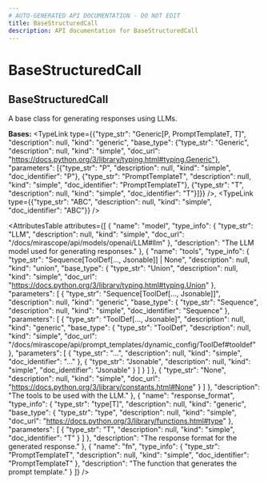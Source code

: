 ```yaml
---
# AUTO-GENERATED API DOCUMENTATION - DO NOT EDIT
title: BaseStructuredCall
description: API documentation for BaseStructuredCall
---
```


# BaseStructuredCall

## <ApiType type="Class" path="calls/base_structured_call/BaseStructuredCall" symbolName="BaseStructuredCall" /> BaseStructuredCall

A base class for generating responses using LLMs.

**Bases:** 
<TypeLink type={{"type_str": "Generic[P, PromptTemplateT, T]", "description": null, "kind": "generic", "base_type": {"type_str": "Generic", "description": null, "kind": "simple", "doc_url": "https://docs.python.org/3/library/typing.html#typing.Generic"}, "parameters": [{"type_str": "P", "description": null, "kind": "simple", "doc_identifier": "P"}, {"type_str": "PromptTemplateT", "description": null, "kind": "simple", "doc_identifier": "PromptTemplateT"}, {"type_str": "T", "description": null, "kind": "simple", "doc_identifier": "T"}]}} />, <TypeLink type={{"type_str": "ABC", "description": null, "kind": "simple", "doc_identifier": "ABC"}} />

<AttributesTable
  attributes={[
  {
    "name": "model",
    "type_info": {
      "type_str": "LLM",
      "description": null,
      "kind": "simple",
      "doc_url": "/docs/mirascope/api/models/openai/LLM#llm"
    },
    "description": "The LLM model used for generating responses."
  },
  {
    "name": "tools",
    "type_info": {
      "type_str": "Sequence[ToolDef[..., Jsonable]] | None",
      "description": null,
      "kind": "union",
      "base_type": {
        "type_str": "Union",
        "description": null,
        "kind": "simple",
        "doc_url": "https://docs.python.org/3/library/typing.html#typing.Union"
      },
      "parameters": [
        {
          "type_str": "Sequence[ToolDef[..., Jsonable]]",
          "description": null,
          "kind": "generic",
          "base_type": {
            "type_str": "Sequence",
            "description": null,
            "kind": "simple",
            "doc_identifier": "Sequence"
          },
          "parameters": [
            {
              "type_str": "ToolDef[..., Jsonable]",
              "description": null,
              "kind": "generic",
              "base_type": {
                "type_str": "ToolDef",
                "description": null,
                "kind": "simple",
                "doc_url": "/docs/mirascope/api/prompt_templates/dynamic_config/ToolDef#tooldef"
              },
              "parameters": [
                {
                  "type_str": "...",
                  "description": null,
                  "kind": "simple",
                  "doc_identifier": "..."
                },
                {
                  "type_str": "Jsonable",
                  "description": null,
                  "kind": "simple",
                  "doc_identifier": "Jsonable"
                }
              ]
            }
          ]
        },
        {
          "type_str": "None",
          "description": null,
          "kind": "simple",
          "doc_url": "https://docs.python.org/3/library/constants.html#None"
        }
      ]
    },
    "description": "The tools to be used with the LLM."
  },
  {
    "name": "response_format",
    "type_info": {
      "type_str": "type[T]",
      "description": null,
      "kind": "generic",
      "base_type": {
        "type_str": "type",
        "description": null,
        "kind": "simple",
        "doc_url": "https://docs.python.org/3/library/functions.html#type"
      },
      "parameters": [
        {
          "type_str": "T",
          "description": null,
          "kind": "simple",
          "doc_identifier": "T"
        }
      ]
    },
    "description": "The response format for the generated response."
  },
  {
    "name": "fn",
    "type_info": {
      "type_str": "PromptTemplateT",
      "description": null,
      "kind": "simple",
      "doc_identifier": "PromptTemplateT"
    },
    "description": "The function that generates the prompt template."
  }
]}
/>

